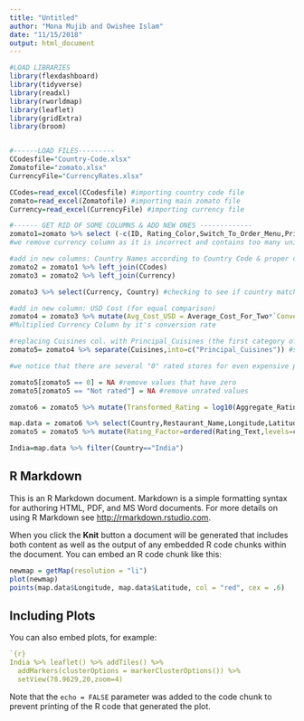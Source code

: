 ```yaml
---
title: "Untitled"
author: "Mona Mujib and Owishee Islam"
date: "11/15/2018"
output: html_document
---
```


```r
#LOAD LIBRARIES
library(flexdashboard)
library(tidyverse)
library(readxl)
library(rworldmap)
library(leaflet)
library(gridExtra)
library(broom)


#------LOAD FILES---------
CCodesfile="Country-Code.xlsx"
Zomatofile="zomato.xlsx"
CurrencyFile="CurrencyRates.xlsx"

CCodes=read_excel(CCodesfile) #importing country code file
zomato=read_excel(Zomatofile) #importing main zomato file
Currency=read_excel(CurrencyFile) #importing currency file

#------ GET RID OF SOME COLUMNS & ADD NEW ONES -------------
zomato1=zomato %>% select (-c(ID, Rating_Color,Switch_To_Order_Menu,Price_Range,Address,Locality_Verbose,Currency))
#we remove currency column as it is incorrect and contains too many unique symbols

#add in new columns: Country Names according to Country Code & proper currency names with conversion rates
zomato2 = zomato1 %>% left_join(CCodes) 
zomato3 = zomato2 %>% left_join(Currency) 

zomato3 %>% select(Currency, Country) #checking to see if country matched up with new currency values

#add in new column: USD Cost (for equal comparison)
zomato4 = zomato3 %>% mutate(Avg_Cost_USD = Average_Cost_For_Two*`Conversion Rate (USD)`) 
#Multiplied Currency Column by it's conversion rate

#replacing Cuisines col. with Principal_Cuisines (the first category of cuisines for every country row)
zomato5= zomato4 %>% separate(Cuisines,into=c("Principal_Cuisines")) #store "primary" cuisine types into new column and replace old with this

#we notice that there are several "0" rated stores for even expensive places so we decided to remove no rating stores

zomato5[zomato5 == 0] = NA #remove values that have zero
zomato5[zomato5 == "Not rated"] = NA #remove unrated values

zomato6 = zomato5 %>% mutate(Transformed_Rating = log10(Aggregate_Rating/(5-Aggregate_Rating)))

map.data = zomato6 %>% select(Country,Restaurant_Name,Longitude,Latitude)
zomato5 = zomato5 %>% mutate(Rating_Factor=ordered(Rating_Text,levels=c("Excellent","Very Good","Good","Average","Poor")))

India=map.data %>% filter(Country=="India")

```

## R Markdown

This is an R Markdown document. Markdown is a simple formatting syntax for authoring HTML, PDF, and MS Word documents. For more details on using R Markdown see <http://rmarkdown.rstudio.com>.

When you click the **Knit** button a document will be generated that includes both content as well as the output of any embedded R code chunks within the document. You can embed an R code chunk like this:

```r
newmap = getMap(resolution = "li")
plot(newmap)
points(map.data$Longitude, map.data$Latitude, col = "red", cex = .6)
```

## Including Plots

You can also embed plots, for example:

```r
`{r}
India %>% leaflet() %>% addTiles() %>%
  addMarkers(clusterOptions = markerClusterOptions()) %>%
  setView(78.9629,20,zoom=4)
```

Note that the `echo = FALSE` parameter was added to the code chunk to prevent printing of the R code that generated the plot.
